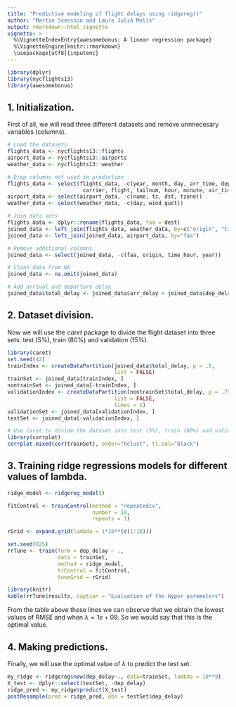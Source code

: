 ```yaml
---
title: "Predictive modeling of flight delays using ridgereg()"
author: "Martin Svensson and Laura Julià Melis"
output: rmarkdown::html_vignette
vignette: >
  %\VignetteIndexEntry{awesomebonus: A linear regression package}
  %\VignetteEngine{knitr::rmarkdown}
  \usepackage[utf8]{inputenc}
---
```



```r
library(dplyr)
library(nycflights13)
library(awesomebonus)
```

## 1.  Initialization.
First of all, we will read three different datasets and remove unnnecesary variables (columns).
```r
# Load the datasets
flights_data <- nycflights13::flights
airport_data <- nycflights13::airports
weather_data <- nycflights13::weather

# Drop columns not used in prediction
flights_data <- select(flights_data, -c(year, month, day, arr_time, dep_time, sched_dep_time, sched_arr_time, 
                        carrier, flight, tailnum, hour, minute, air_time))
airport_data <- select(airport_data, -c(name, tz, dst, tzone))
weather_data <- select(weather_data, -c(day, wind_gust))

# Join data sets
flights_data <- dplyr::rename(flights_data, faa = dest)
joined_data <- left_join(flights_data, weather_data, by=c("origin", "time_hour"))
joined_data <- left_join(joined_data, airport_data, by="faa")

# Remove additional columns
joined_data <- select(joined_data, -c(faa, origin, time_hour, year))

# Clean data from NA
joined_data <- na.omit(joined_data)

# Add arrival and departure delay
joined_data$total_delay <- joined_data$arr_delay + joined_data$dep_delay

```

## 2.  Dataset division.
Now we will use the *caret* package to divide the flight dataset into three sets: test (5%), train (80%) and validation (15%).
```r
library(caret)
set.seed(42)
trainIndex <- createDataPartition(joined_data$total_delay, p = .8, 
                                  list = FALSE)
trainSet <- joined_data[trainIndex, ]
nontrainSet <- joined_data[-trainIndex, ]
validationIndex <- createDataPartition(nontrainSet$total_delay, p = .75, 
                                  list = FALSE, 
                                  times = 1)
validationSet <- joined_data[validationIndex, ]
testSet <- joined_data[-validationIndex, ]
```

```r
# Use Caret to divide the dataset into test (5%), train (80%) and validation (15%).
library(corrplot)
corrplot.mixed(cor(trainSet), order="hclust", tl.col="black")
```

## 3. Training ridge regressions models for different values of lambda.
```r
ridge_model <- ridgereg_model()

fitControl <- trainControl(method = "repeatedcv",
                           number = 10,
                           repeats = 1)

rGrid <- expand.grid(lambda = 1*10**(c(1:10)))

set.seed(825)
rrTune <- train(form = dep_delay ~ .,
                data = trainSet,
                method = ridge_model,
                trControl = fitControl, 
                tuneGrid = rGrid)
```

```r
library(knitr)
kable(rrTune$results, caption = "Evaluation of the Hyper parameters")
```

From the table above these lines we can observe that we obtain the lowest values of RMSE and when $\lambda= 1e+09$. So we would say that this is the optimal value.

## 4. Making predictions. 
Finally, we will use the optimal value of $\lambda$ to predict the test set.
```r
my_ridge <- ridgereg$new(dep_delay~., data=trainSet, lambda = 10**9)
X_test <- dplyr::select(testSet, -dep_delay)
ridge_pred <- my_ridge$predict(X_test)
postResample(pred = ridge_pred, obs = testSet$dep_delay)
```

